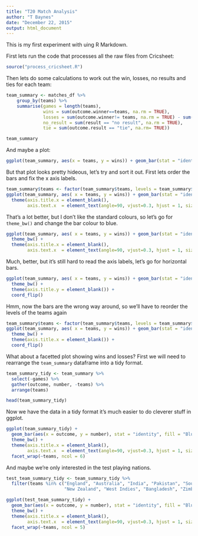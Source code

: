 ```yaml
---
title: "T20 Match Analysis"
author: "T Baynes"
date: "December 22, 2015"
output: html_document
---
```


This is my first experiment with uing R Markdown.

First lets run the code that processes all the raw files from Cricsheet:

```r
source("process_cricsheet.R")
```

Then lets do some calculations to work out the win, losses, no results and ties for each team:

```r
team_summary <- matches_df %>%
    group_by(teams) %>%
    summarise(games = length(teams),
              wins = sum(outcome.winner==teams, na.rm = TRUE),
              losses = sum(outcome.winner!= teams, na.rm = TRUE) - sum(is.na(outcome.winner), na.rm = TRUE),
              no_result = sum(result == "no result", na.rm = TRUE),
              tie = sum(outcome.result == "tie", na.rm= TRUE))

team_summary
```

And maybe a plot:

```r

ggplot(team_summary, aes(x = teams, y = wins)) + geom_bar(stat = "identity")
```

But that plot looks pretty hideous, let's try and sort it out.  First lets order the bars and fix the x axis labels.

```r
team_summary$teams <- factor(team_summary$teams, levels = team_summary$teams[order(team_summary$wins, decreasing = TRUE)])
ggplot(team_summary, aes( x = teams, y = wins)) + geom_bar(stat = "identity") +
  theme(axis.title.x = element_blank(),
        axis.text.x  = element_text(angle=90, vjust=0.3, hjust = 1, size=10))
```

That's a lot better, but I don't like the standard colours, so let's go for `theme_bw()` and change the bar colour to blue.

```r
ggplot(team_summary, aes( x = teams, y = wins)) + geom_bar(stat = "identity", fill = "Blue") +
  theme_bw() +
  theme(axis.title.x = element_blank(),
        axis.text.x  = element_text(angle=90, vjust=0.3, hjust = 1, size=10))
```

Much, better, but it's still hard to read the axis labels, let's go for horizontal bars.

```r
ggplot(team_summary, aes( x = teams, y = wins)) + geom_bar(stat = "identity", fill = "Blue") +
  theme_bw() +
  theme(axis.title.y = element_blank()) +
  coord_flip()
```

Hmm, now the bars are the wrong way around, so we'll have to reorder the levels of the teams again

```r
team_summary$teams <- factor(team_summary$teams, levels = team_summary$teams[order(team_summary$wins, decreasing = FALSE)])
ggplot(team_summary, aes( x = teams, y = wins)) + geom_bar(stat = "identity", fill = "Blue") +
  theme_bw() +
  theme(axis.title.x = element_blank()) +
  coord_flip()
```

What about a facetted plot showing wins and losses? First we will need to rearrange the `team_summary` dataframe into a tidy format.

```r
team_summary_tidy <- team_summary %>%
  select(-games) %>%
  gather(outcome, number, -teams) %>%
  arrange(teams)

head(team_summary_tidy)

```

Now we have the data in a tidy format it's much easier to do cleverer stuff in ggplot.

```r
ggplot(team_summary_tidy) + 
  geom_bar(aes(x = outcome, y = number), stat = "identity", fill = "Blue") +
  theme_bw() +
  theme(axis.title.x = element_blank(),
        axis.text.x  = element_text(angle=90, vjust=0.3, hjust = 1, size=10)) +
  facet_wrap(~teams, ncol = 6)
```


And maybe we're only interested in the test playing nations.

```r
test_team_summary_tidy <- team_summary_tidy %>%
  filter(teams %in% c("England", "Australia", "India", "Pakistan", "South Africa", "Sri Lanka",
                      "New Zealand", "West Indies", "Bangladesh", "Zimbabwe"))

ggplot(test_team_summary_tidy) + 
  geom_bar(aes(x = outcome, y = number), stat = "identity", fill = "Blue") +
  theme_bw() +
  theme(axis.title.x = element_blank(),
        axis.text.x  = element_text(angle=90, vjust=0.3, hjust = 1, size=10)) +
  facet_wrap(~teams, ncol = 5)
```


